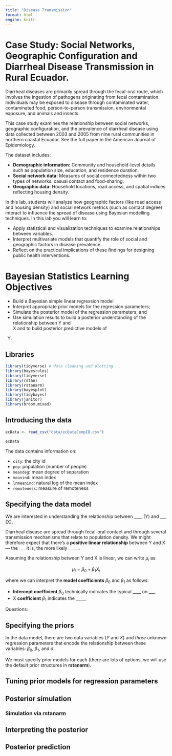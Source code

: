 ```yaml
---
title: "Disease Transmission"
format: html
engine: knitr
---
```


# Case Study: Social Networks, Geographic Configuration and Diarrheal Disease Transmission in Rural Ecuador.

Diarrheal diseases are primarily spread through the fecal-oral route, which involves the ingestion of pathogens originating from fecal contamination. Individuals may be exposed to disease through contaminated water, contaminated food, person-to-person transmission, environmental exposure, and animals and insects.

This case study examines the relationship between social networks, geographic configuration, and the prevalence of diarrheal disease using data collected between 2003 and 2005 from nine rural communities in northern coastal Ecuador. See the full paper in the American Journal of Epidemiology.

The dataset includes:

-   **Demographic information:** Community and household-level details such as population size, education, and residence duration.
-   **Social network data:** Measures of social connectedness within two types of networks: casual contact and food-sharing.
-   **Geographic data:** Household locations, road access, and spatial indices reflecting housing density.

In this lab, students will analyze how geographic factors (like road access and housing density) and social network metrics (such as contact degree) interact to influence the spread of disease using Bayesian modelling techniques. In this lab you will learn to:

-   Apply statistical and visualization techniques to examine relationships between variables.
-   Interpret multivariate models that quantify the role of social and geographic factors in disease prevalence.
-   Reflect on the practical implications of these findings for designing public health interventions.

# Bayesian Statistics Learning Objectives

-   Build a Bayesian simple linear regression model
-   Interpret appropriate prior models for the regression parameters;
-   Simulate the posterior model of the regression parameters; and
-   Use simulation results to build a posterior understanding of the relationship between Y and\
    X and to build posterior predictive models of\

Y.  

## Libraries

```r
library(tidyverse) # data cleaning and plotting
library(bayesrules)
library(tidyverse)
library(rstan)
library(rstanarm)
library(bayesplot)
library(tidybayes)
library(janitor)
library(broom.mixed)
```

## Introducing the data

```r
ecData <- read_csv("data/ecDataCompID.csv")

ecData
```

The data contains information on:

-   `city`: the city id
-   `pop`: population (number of people)
-   `meandeg`: mean degree of separation
-   `meanind`: mean index
-   `lnmeanind`: natural log of the mean index
-   `remoteness`: measure of remoteness

## Specifying the data model

We are interested in understanding the relationship between ____ (Y) and ___ (X). 

Diarrheal disease are spread through fecal-oral contact and through several transmission mechanisms that relate to population density. We might therefore expect that there's a **positive linear relationship** between Y and X --- the ___ it is, the more likely _____.

Assuming the relationship between Y and X is linear, we can write $\mu_i$ as:

$$\mu_i = \beta_0 + \beta_1X_i$$

where we can interpret the **model coefficients** $\beta_0$ and $\beta_1$ as follows:

- **Intercept coefficient** $\beta_0$ technically indicates the typical ____ on ___. 
- X **coefficient** $\beta_1$ indicates the _____


Questions:


## Specifying the priors

In the data model, there are two data variables ($Y$ and $X$) and *three* unknown regression parameters that encode the relationship between these variables: $\beta_0$, $\beta_1$, and $\sigma$.

We must specify prior models for each (there are lots of options, we will use the default prior structures in **rstanarm**).



## Tuning prior models for regression parameters



## Posterior simulation

### Simulation via rstanarm

## Interpreting the posterior

## Posterior prediction
